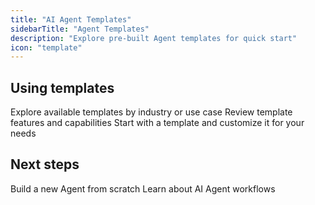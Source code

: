 ```yaml
---
title: "AI Agent Templates"
sidebarTitle: "Agent Templates"
description: "Explore pre-built Agent templates for quick start"
icon: "template"
---
```



<AgentTemplates />

## Using templates

<Steps>
<Step title="Browse templates">
  Explore available templates by industry or use case
</Step>

<Step title="Preview functionality">
  Review template features and capabilities
</Step>

<Step title="Clone and customize">
  Start with a template and customize it for your needs
</Step>
</Steps>

## Next steps

<CardGroup cols={2}>
  <Card title="Create your Agent" icon="plus" href="/platform-fundamentals/platform-tour/agents/create-agent">
    Build a new Agent from scratch
  </Card>

  <Card title="How Tars works" icon="book" href="/platform-fundamentals/how-tars-works">
    Learn about AI Agent workflows
  </Card>
</CardGroup>
